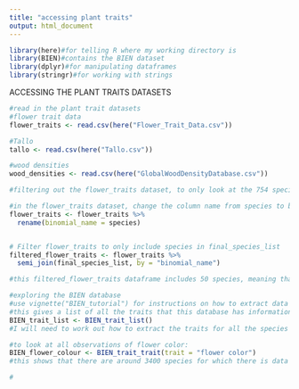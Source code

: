 ```yaml
---
title: "accessing plant traits"
output: html_document
---
```


```r
library(here)#for telling R where my working directory is
library(BIEN)#contains the BIEN dataset
library(dplyr)#for manipulating dataframes
library(stringr)#for working with strings
```




ACCESSING THE PLANT TRAITS DATASETS

```r
#read in the plant trait datasets
#flower trait data
flower_traits <- read.csv(here("Flower_Trait_Data.csv"))

#Tallo
tallo <- read.csv(here("Tallo.csv"))

#wood densities
wood_densities <- read.csv(here("GlobalWoodDensityDatabase.csv"))
```

```r
#filtering out the flower_traits dataset, to only look at the 754 species that appear in the final_species_list 

#in the flower_traits dataset, change the column name from species to binomial_name
flower_traits <- flower_traits %>%
  rename(binomial_name = species)


# Filter flower_traits to only include species in final_species_list
filtered_flower_traits <- flower_traits %>%
  semi_join(final_species_list, by = "binomial_name")

#this filtered_flower_traits dataframe includes 50 species, meaning that there are 50 species in the flower_traits dataset that also appear in the unlogged_species dataset. This, of course, does not take into account that there might be alternative names for the same plant.
```

```r
#exploring the BIEN database
#use vignette("BIEN_tutorial") for instructions on how to extract data from the database
#this gives a list of all the traits that this database has information on - 55 different traits.
BIEN_trait_list <- BIEN_trait_list()
#I will need to work out how to extract the traits for all the species I am interested in

#to look at all observations of flower color:
BIEN_flower_colour <- BIEN_trait_trait(trait = "flower color")
#this shows that there are around 3400 species for which there is data on flower colour

#
```

